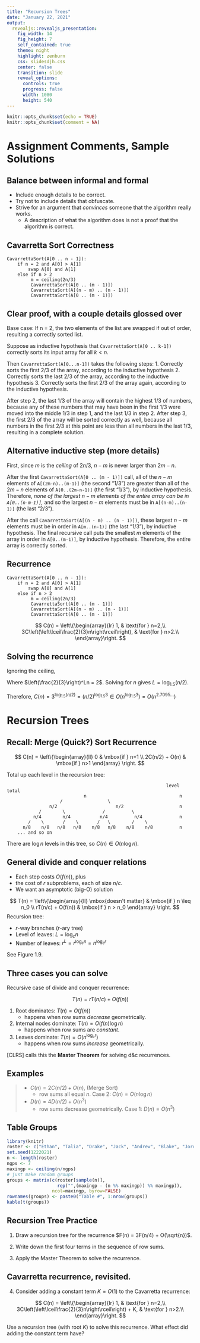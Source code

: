 ```yaml
---
title: "Recursion Trees"
date: "January 22, 2021"
output: 
  revealjs::revealjs_presentation:
    fig_width: 14
    fig_height: 7
    self_contained: true
    theme: night
    highlight: zenburn
    css: slidesdjh.css
    center: false
    transition: slide
    reveal_options:
      controls: true
      progress: false
      width: 1080
      height: 540
---
```


```r
knitr::opts_chunk$set(echo = TRUE)
knitr::opts_chunk$set(comment = NA)
```

# Assignment Comments, Sample Solutions

## Balance between informal and formal

- Include enough details to be correct.
- Try not to include details that obfuscate.
- Strive for an argument that *convinces* someone that the algorithm really works.
    - A description of what the algorithm does is not a proof that the algorithm is correct.

## Cavarretta Sort Correctness

```
CavarrettaSort(A[0 .. n - 1]):
    if n = 2 and A[0] > A[1]
        swap A[0] and A[1]
    else if n > 2
         m = ceiling(2n/3)
         CavarrettaSort(A[0 .. (m - 1)])
         CavarrettaSort(A[(n - m) .. (n - 1)])
         CavarrettaSort(A[0 .. (m - 1)])
```

## Clear proof, with a couple details glossed over

Base case: If n = 2, the two elements of the list are swapped if out of order, resulting a correctly sorted list.

Suppose as inductive hypothesis that `CavarrettaSort(A[0 .. k-1])` correctly sorts its input array for all $k<n$.

Then `CavarrettaSort(A[0...n-1])` takes the following steps: 1. Correctly sorts the first 2/3 of the array, according to the inductive hypothesis 2. Correctly sorts the last 2/3 of the array, according to the inductive hypothesis 3. Correctly sorts the first 2/3 of the array again, according to the inductive hypothesis.

After step 2, the last 1/3 of the array will contain the highest 1/3 of numbers, because any of these numbers that may have been in the first 1/3 were moved into the middle 1/3 in step 1, and the last 1/3 in step 2. After step 3, the first 2/3 of the array will be sorted correctly as well, because all numbers in the first 2/3 at this point are less than all numbers in the last 1/3, resulting in a complete solution.

## Alternative inductive step (more details)

First, since $m$ is the *ceiling* of $2n/3$, $n-m$ is never larger than $2m-n$. 

After the first `CavarrettaSort(A[0 .. (m - 1)])` call, all of the $n-m$ elements of `A[(2m-n)..(m-1)]` (the second "1/3") are greater than all of the $2m-n$ elements of `A[0..(2m-n-1)]` (the first "1/3"), by inductive hypothesis. Therefore, *none of the largest $n-m$ elements of the entire array can be in `A[0..(n-m-1)]`,* and so the largest $n-m$ elements must be in `A[(n-m)..(n-1)]` (the last "2/3"). 

After the call `CavarrettaSort(A[(n - m) .. (n - 1)])`, these largest $n-m$ elements must be in order in `A[m..(n-1)]` (the last "1/3"), by inductive hypothesis. The final recursive call puts the smallest $m$ elements of the array in order in `A[0..(m-1)]`, by inductive hypothesis. Therefore, the entire array is correctly sorted.

## Recurrence

```
CavarrettaSort(A[0 .. n - 1]):
    if n = 2 and A[0] > A[1]
        swap A[0] and A[1]
    else if n > 2
         m = ceiling(2n/3)
         CavarrettaSort(A[0 .. (m - 1)])
         CavarrettaSort(A[(n - m) .. (n - 1)])
         CavarrettaSort(A[0 .. (m - 1)])
```

$$
C(n) = \left\{\begin{array}{lr}  1, 
& \text{for } n=2,\\  
3C\left(\left\lceil\frac{2}{3}n\right\rceil\right), 
& \text{for } n>2.\\  \end{array}\right.
$$

## Solving the recurrence

Ignoring the ceiling,

\begin{align}
C(n) &= 3C\left(\frac{2}{3}n\right) = 3^2C\left(\left(\frac{2}{3}\right)^2n\right) 
= 3^3C\left(\left(\frac{2}{3}\right)^3n\right) \\ 
& = \cdots = 3^LC\left(\left(\frac{2}{3}\right)^Ln\right) = 3^L C(2) = 3^L \cdot 1 = 3^L
\end{align}

Where $\left(\frac{2}{3}\right)^Ln = 2$. Solving for $n$ gives $L = \log_{1.5}(n/2)$. 

Therefore, $C(n) = 3^{\log_{1.5}(n/2)} = (n/2)^{\log_{1.5} 3} \in O(n^{\log_{1.5} 3}) = O(n^{2.7095\ldots})$

# Recursion Trees

## Recall: Merge (Quick?) Sort Recurrence

$$
C(n) = \left\{\begin{array}{ll} 
               0 & \mbox{if } n=1 \\
               2C(n/2) + O(n) & \mbox{if } n>1
               \end{array}
              \right.
$$

Total up each level in the recursion tree:

```
                                                            level total
                             n                                   n
                    /                 \
                n/2                      n/2                     n
            /        \              /          \ 
          n/4        n/4           n/4          n/4              n
        /    \       /    \       /   \        /    \
      n/8    n/8   n/8   n/8    n/8   n/8    n/8    n/8          n
    ... and so on
```

There are $\log n$ levels in this tree, so $C(n) \in O(n \log n)$.

## General divide and conquer relations

- Each step costs $O(f(n))$, plus
- the cost of $r$ subproblems, each of size $n/c$.
- We want an asymptotic (big-O) solution

$$
T(n) = \left\{\begin{array}{ll} 
               \mbox{doesn't matter} & \mbox{if } n \leq n_0 \\
               rT(n/c) + O(f(n)) & \mbox{if } n > n_0
               \end{array}
              \right.
$$
Recursion tree:

- $r$-way branches ($r$-ary tree)
- Level of leaves: $L = \log_c n$
- Number of leaves: $r^L = r^{\log_c n} = n^{\log_c r}$

See Figure 1.9.

## Three cases you can solve

Recursive case of divide and conquer recurrence:

$$
T(n) = rT(n/c) + O(f(n))
$$

1. Root dominates: $T(n) = O(f(n))$
    - happens when row sums *decrease* geometrically.
2. Internal nodes dominate: $T(n) = O(f(n)\log n)$
    - happens when row sums are *constant*.
3. Leaves dominate: $T(n) = O(n^{\log_c r})$
    - happens when row sums *increase* geometrically.
    
[CLRS] calls this the **Master Theorem** for solving d&c recurrences.

## Examples

>- $C(n) = 2C(n/2) + O(n)$, (Merge Sort)
>    - row sums all equal $n$. Case 2: $C(n) = O(n \log n)$
>- $D(n) = 4D(n/2) + O(n^3)$
>    - row sums decrease geometrically. Case 1: $D(n) = O(n^3)$
    
## Table Groups

```r
library(knitr)
roster <- c("Ethan", "Talia", "Drake", "Jack", "Andrew", "Blake", "Jordan", "Graham", "Kevin", "Logan", "Claire", "Bri", "Trevor", "James", "Kristen", "Levi", "Grace", "John", "Isaac", "Josiah", "Nathan")
set.seed(1222021) 
n <- length(roster)
ngps <- 7
maxingp <- ceiling(n/ngps)
# just make random groups
groups <- matrix(c(roster[sample(n)], 
                   rep("",(maxingp - (n %% maxingp)) %% maxingp)), 
                 ncol=maxingp, byrow=FALSE)
rownames(groups) <- paste0("Table #", 1:nrow(groups))
kable(t(groups))
```


## Recursion Tree Practice

1. Draw a recursion tree for the recurrence $F(n) = 3F(n/4) + O(\sqrt{n})$.

2. Write down the first four terms in the sequence of row sums.

3. Apply the Master Theorem to solve the recurrence.

## Cavarretta recurrence, revisited.

4. Consider adding a constant term $K = O(1)$  to the Cavarretta recurrence:

$$
C(n) = \left\{\begin{array}{lr}  1, 
& \text{for } n=2,\\  
3C\left(\left\lceil\frac{2}{3}n\right\rceil\right) + K, 
& \text{for } n>2.\\  \end{array}\right.
$$

Use a recursion tree (with root $K$) to solve this recurrence. What effect did adding the constant term have?
